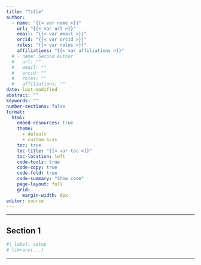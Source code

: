```yaml
---
title: "Title"
author: 
  - name: "{{< var name >}}"
    url: "{{< var url >}}"
    email: "{{< var email >}}"
    orcid: "{{< var orcid >}}"
    roles: "{{< var roles >}}"
    affiliations: "{{< var affiliations >}}"
  # - name: Second Author
  #   url: ""
  #   email: ""
  #   orcid: ""
  #   roles: ""
  #   affiliations: ""
date: last-modified
abstract: ""
keywords: ""
number-sections: false
format:
  html:
    embed-resources: true
    theme:
      - default
      - custom.scss
    toc: true
    toc-title: "{{< var toc >}}"
    toc-location: left
    code-tools: true
    code-copy: true
    code-fold: true
    code-summary: "Show code"
    page-layout: full
    grid:
      margin-width: 0px
editor: source
---
```


---

## Section 1

```r
#| label: setup
# library(...)
```

---
